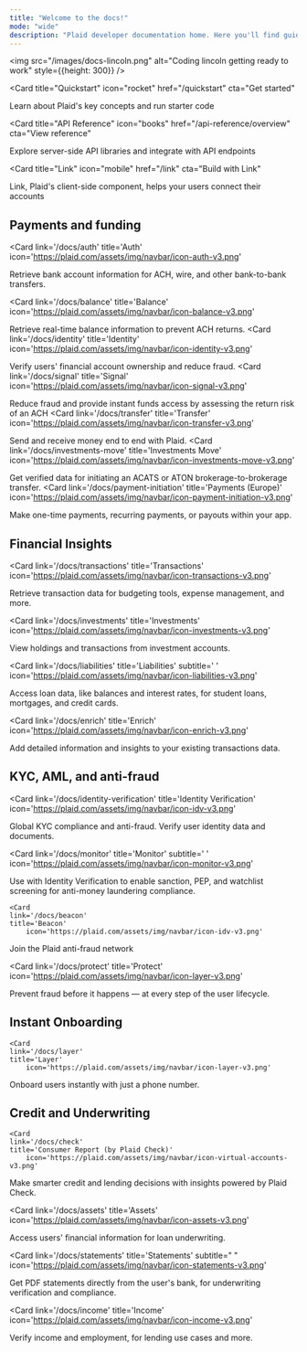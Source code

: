 ```yaml
---
title: "Welcome to the docs!"
mode: "wide"
description: "Plaid developer documentation home. Here you'll find guides, resources, and references you can use to build with Plaid"
---
```



<img 
  src="/images/docs-lincoln.png" 
      alt="Coding lincoln getting ready to work"
  style={{height: 300}}
/>


<Columns cols={3}>

<Card
  title="Quickstart"
  icon="rocket"
  href="/quickstart"
  cta="Get started"
>
  Learn about Plaid's key concepts and run starter code
</Card>

<Card
  title="API Reference"
  icon="books"
  href="/api-reference/overview"
  cta="View reference"
>
Explore server-side API libraries and integrate with API endpoints
</Card>

<Card
  title="Link"
  icon="mobile"
  href="/link"
  cta="Build with Link"
>
Link, Plaid's client-side component, helps your users connect their accounts
</Card>

</Columns>

## Payments and funding

<Columns cols={3}>

 <Card
    link='/docs/auth'
        title='Auth'
        icon='https://plaid.com/assets/img/navbar/icon-auth-v3.png'
  >
  Retrieve bank account information for ACH, wire, and other bank-to-bank transfers.
  </Card>

  <Card
    link='/docs/balance'
    title='Balance'
    icon='https://plaid.com/assets/img/navbar/icon-balance-v3.png'
  >
  Retrieve real-time balance information to prevent ACH returns.
  </Card>
  <Card
    link='/docs/identity'
    title='Identity'
    icon='https://plaid.com/assets/img/navbar/icon-identity-v3.png'
  >
  Verify users' financial account ownership and reduce fraud.
  </Card>
  <Card
    link='/docs/signal'
    title='Signal'
    icon='https://plaid.com/assets/img/navbar/icon-signal-v3.png'
  >
  Reduce fraud and provide instant funds access by assessing the return risk of an ACH
  </Card>
  <Card
    link='/docs/transfer'
    title='Transfer'
    icon='https://plaid.com/assets/img/navbar/icon-transfer-v3.png'
  >
  Send and receive money end to end with Plaid.
  </Card>
  <Card
    link='/docs/investments-move'
    title='Investments Move'
    icon='https://plaid.com/assets/img/navbar/icon-investments-move-v3.png'
  >
  Get verified data for initiating an ACATS or ATON brokerage-to-brokerage transfer.
  </Card>
  <Card
    link='/docs/payment-initiation'
    title='Payments (Europe)'
    icon='https://plaid.com/assets/img/navbar/icon-payment-initiation-v3.png'
  >
  Make one-time payments, recurring payments, or payouts within your app.
  </Card>

</Columns>

## Financial Insights

<Columns cols={3}>

 <Card
    link='/docs/transactions'
    title='Transactions'
        icon='https://plaid.com/assets/img/navbar/icon-transactions-v3.png'
  >
  Retrieve transaction data for budgeting tools, expense management, and more.
  </Card>

  <Card
    link='/docs/investments'
    title='Investments'
        icon='https://plaid.com/assets/img/navbar/icon-investments-v3.png'
  >
  View holdings and transactions from investment accounts.
  </Card>

  <Card
    link='/docs/liabilities'
    title='Liabilities'
    subtitle=' '
    icon='https://plaid.com/assets/img/navbar/icon-liabilities-v3.png'
  >
  Access loan data, like balances and interest rates, for student loans, mortgages, and credit cards.
  </Card>

  <Card
    link='/docs/enrich'
    title='Enrich'
        icon='https://plaid.com/assets/img/navbar/icon-enrich-v3.png'
  >
  Add detailed information and insights to your existing transactions data.
  </Card>

</Columns>

## KYC, AML, and anti-fraud

<Columns cols={3}>

   <Card
    link='/docs/identity-verification'
    title='Identity Verification'
        icon='https://plaid.com/assets/img/navbar/icon-idv-v3.png'
  >
  Global KYC compliance and anti-fraud. Verify user identity data and documents.
  </Card>

  <Card
    link='/docs/monitor'
    title='Monitor'
    subtitle=' '
    icon='https://plaid.com/assets/img/navbar/icon-monitor-v3.png'
  >
  Use with Identity Verification to enable sanction, PEP, and watchlist screening for anti-money laundering compliance.
  </Card>

    <Card
    link='/docs/beacon'
    title='Beacon'
        icon='https://plaid.com/assets/img/navbar/icon-idv-v3.png'
  >
  Join the Plaid anti-fraud network
  </Card>

  <Card
    link='/docs/protect'
    title='Protect'
        icon='https://plaid.com/assets/img/navbar/icon-layer-v3.png'
  >
  Prevent fraud before it happens — at every step of the user lifecycle.
  </Card>
</Columns>

## Instant Onboarding

<Columns cols={3}>

    <Card
    link='/docs/layer'
    title='Layer'
        icon='https://plaid.com/assets/img/navbar/icon-layer-v3.png'
  >
  Onboard users instantly with just a phone number.
  </Card>

</Columns>

## Credit and Underwriting

<Columns cols={3}>

    <Card
    link='/docs/check'
    title='Consumer Report (by Plaid Check)'
        icon='https://plaid.com/assets/img/navbar/icon-virtual-accounts-v3.png'
  >
  Make smarter credit and lending decisions with insights powered by Plaid Check.
  </Card>

  <Card
    link='/docs/assets'
    title='Assets'
        icon='https://plaid.com/assets/img/navbar/icon-assets-v3.png'
  >
  Access users' financial information for loan underwriting.
  </Card>

  <Card
    link='/docs/statements'
    title='Statements'
    subtitle=" "
    icon='https://plaid.com/assets/img/navbar/icon-statements-v3.png'
  >
  Get PDF statements directly from the user's bank, for underwriting verification and compliance.
  </Card>

  <Card
    link='/docs/income'
    title='Income'
        icon='https://plaid.com/assets/img/navbar/icon-income-v3.png'
  >
  Verify income and employment, for lending use cases and more.
  </Card>

  </Columns>

